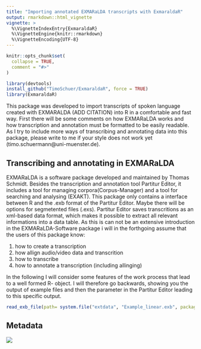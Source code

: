 ```yaml
---
title: "Importing annotated EXMARaLDA transcripts with ExmaraldaR"
output: rmarkdown::html_vignette
vignette: >
  %\VignetteIndexEntry{ExmaraldaR}
  %\VignetteEngine{knitr::rmarkdown}
  %\VignetteEncoding{UTF-8}
---
```


```r
knitr::opts_chunk$set(
  collapse = TRUE,
  comment = "#>"
)
```

```r
library(devtools)
install_github("TimoSchuer/ExmaraldaR", force = TRUE)
library(ExmaraldaR)

```
This package was developed to import transcripts of spoken language created with EXMARALDA (ADD CITATION) into R in a comfortable and fast way. First there will be some comments on how EXMARaLDA works and how transcription and annotation must be formatted to be easily readable. As I try to include more ways of transcribing and annotating data into this package, please write to me if your style does not work yet (timo.schuermann@uni-muenster.de).  

## Transcribing and annotating in EXMARaLDA

EXMARaLDA is a software package developed and maintained by Thomas Schmidt. Besides the transcription and annotation tool Partitur Editor, it includes a tool for managing corpora(Corpus-Manager) and a tool for searching and analysing (EXAKT). This package only contains a interface between R and the .exb format of the Partitur Editor. Maybe there will be options for segmetented files (.exs). Partitur Editor saves transcritions as an xml-based data format, which makes it possible to extract all relevant informations into a data table.
As this is can not be an extensive introduction in the EXMARaLDA-Software package i will in the forthgoing assume that the users of this package know:

1. how to create a transcription
2. how allign audio/video data and transcrition
3. how to transcribe 
4. how to annotate a transcription (including allinging)

In the following I will consider some features of the work process that lead to a well formed R- object. I will therefore go backwards, showing you the output of example files and then the parameter in the Partitur Editor leading to this specific output.

```r
read_exb_file(path= system.file("extdata", "Example_linear.exb", package = "ExmaraldaR", mustWork = TRUE), readAnn = TRUE,annotation= "linear", addMetaData = TRUE)
```



## Metadata

![](C:\Users\Admin\sciebo\R\Kookkurrenz\Paket\metadata.png)
